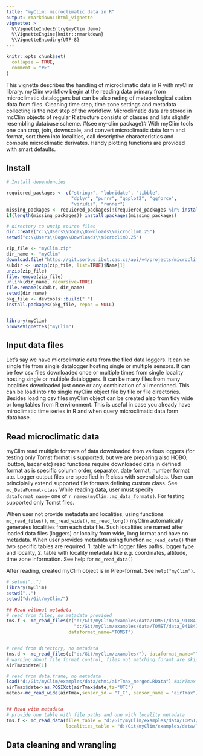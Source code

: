 ```yaml
---
title: "myClim: microclimatic data in R"
output: rmarkdown::html_vignette
vignette: >
  %\VignetteIndexEntry{myClim demo}
  %\VignetteEngine{knitr::rmarkdown}
  %\VignetteEncoding{UTF-8}
---
```


```r
knitr::opts_chunk$set(
  collapse = TRUE,
  comment = "#>"
)
```
This vignette describes the handling of microclimatic data in R with myClim library. myClim workflow begin at the reading data primary from microclimatic dataloggers but can be also reding of meteorological station data from files. Cleaning time step, time zone settings and metadata collecting is the next step of the workflow. Microclimatic data are stored in mcClim objects of regular R structure consists of classes and lists slightly resembling database scheme. #(see my-clim package)#
With myClim tools one can crop, join, downscale, and convert microclimatic data form and format, sort them into localities, call descriptive characteristics and compute microclimatic derivates. Handy plotting functions are provided with smart defaults.   

## Install

```r
# Install dependencies

requiered_packages <- c("stringr", "lubridate", "tibble",
                        "dplyr", "purrr", "ggplot2", "ggforce",
                        "viridis", "runner")
missing_packages <- requiered_packages[!(requiered_packages %in% installed.packages()[,"Package"])]
if(length(missing_packages)) install.packages(missing_packages)

# directory to unzip source files
dir.create("c:\\Users\\Doga\\Downloads\\microclim0.25")
setwd("c:\\Users\\Doga\\Downloads\\microclim0.25")

zip_file <- "myClim.zip"
dir_name <- "myClim"
download.file("https://git.sorbus.ibot.cas.cz/api/v4/projects/microclimate_r%2Fmicroclim/repository/archive.zip?ref=HEAD&private_token=2fmZB-Qg-fbiVvzz2-Lh", destfile=zip_file, mode="wb")
subdir <- unzip(zip_file, list=TRUE)$Name[1]
unzip(zip_file)
file.remove(zip_file)
unlink(dir_name, recursive=TRUE)
file.rename(subdir, dir_name)
setwd(dir_name)
pkg_file <- devtools::build(".")
install.packages(pkg_file, repos = NULL)


library(myClim)
browseVignettes("myClim")

```

## Input data files
Let’s say we have microclimatic data from the filed data loggers. It can be single file from single datalogger hosting single or multiple sensors.  It can be few csv files downloaded once or multiple times from single locality hosting single or multiple dataloggers. It can be many files from many localities downloaded just once or any combination of all mentioned. This can be load into r to single myClim object file by file or file directories. Besides loading csv files myClim object can be created also from tidy wide or long tables from R environment. This is useful in case you already have miroclimatic time series in R and when query microclimatic data form database. 


## Read microclimatic data
myClim read multiple formats of data downloaded from various loggers (for testing only Tomst format is supported, but we are preparing also HOBO, ibutton, lascar etc) read functions require downloaded data in defined format as is specific column order, separator, date format, number format atc. Logger output files are specified in R class with several slots. User can principially extend supported file formats defining custom class. See `mc_DataFormat-class` While reading data, user must specify `dataformat_name=` one of `r names(myClim::mc_data_formats)`. For testing supported only Tomst files. 
 
When user not provide metadata and localities, using functions `mc_read_files()`, `mc_read_wide()`, `mc_read_long()` myClim automatically generates localities from each data file. Such localities are named after loaded data files (loggers) or locality from wide, long format and have no metadata.
When user provides metadata using function `mc_read_data()` than two specific tables are required. 1. table with logger files paths, logger type and locality, 2. table with locality metadata like e.g. coordinates, altitude, time zone information. See help for `mc_read_data()`

After reading, created myClim object is in Prep-format. See `help("myClim")`.

```r
# setwd("..")
library(myClim)
setwd("..")
setwd("d:/Git/myClim/")

## Read without metadata
# read from files, no metadata provided
tms.f <- mc_read_files(c("d:/Git/myClim/examples/data/TOMST/data_91184101_0.csv",
                         "d:/Git/myClim/examples/data/TOMST/data_94184102_0.csv"),
                       dataformat_name="TOMST")


# read from directory, no metadata
tms.d <- mc_read_files(c("d:/Git/myClim/examples/"), dataformat_name="TOMST")
# warning about file format control, files not matching foramt are skipped. 
airTmax$date[1]

# read from data.frame, no metadata
load("d:/Git/myClim/examples/data/chmi/airTmax_merged.RData") #airTmax
airTmax$date<-as.POSIXct(airTmax$date,tz="UTC")
meteo<-mc_read_wide(airTmax,sensor_id = "T_C", sensor_name = "airTmax")


## Read with metadata
# provide one table with file paths and one with locality metadata
tms.f <- mc_read_data(files_table = "d:/Git/myClim/examples/data/TOMST/files_table.csv",
                      localities_table = "d:/Git/myClim/examples/data/TOMST/localities_table.csv")

```


## Data cleaning and wrangling


```r

```

